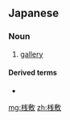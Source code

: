 ==Japanese==
{{ja-kanjitab|r=y}}

===Noun===
{{ja-noun|さじき}}

# [[gallery]] {{gloss|area of a theater, concert hall, or auditorium}}

====Derived terms====
* {{ja-r|聾桟敷|つんぼさじき}}

[[mg:桟敷]]
[[zh:桟敷]]